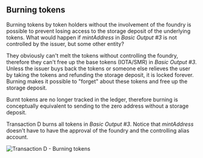 
## Burning tokens

Burning tokens by token holders without the involvement of the foundry is possible to prevent losing access to the
storage deposit of the underlying tokens. What would happen if _mintAddress_ in _Basic Output #3_ is not controlled by the
issuer, but some other entity?

They obviously can't melt the tokens without controlling the foundry, therefore they can't free up the base tokens (IOTA/SMR)
in _Basic Output #3_. Unless the issuer buys back the tokens or someone else relieves the user by taking the tokens and
refunding the storage deposit, it is locked forever. Burning makes it possible to "forget" about these tokens and free
up the storage deposit.

Burnt tokens are no longer tracked in the ledger, therefore burning is conceptually equivalent to sending to the zero address
without a storage deposit.

Transaction D burns all tokens in _Basic Output #3_. Notice that _mintAddress_ doesn't have to have the approval of the
foundry and the controlling alias account.

![Transaction D - Burning tokens](/img/stardust_explanations/stardust_ledger_anatomy/native_tokens_foundries/tx_D.svg)
